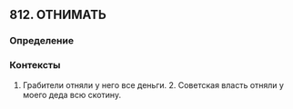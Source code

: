 ## 812. ОТНИМАТЬ
### Определение


### Контексты
1. Грабители отняли у него все деньги. 2. Советская власть отняли у моего деда всю скотину.

